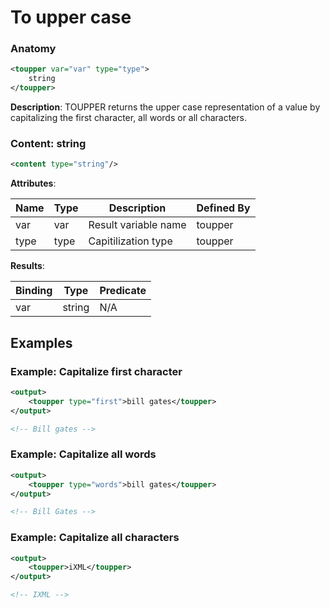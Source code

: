 # To upper case

### Anatomy

```xml
<toupper var="var" type="type">
    string
</toupper>
```

 **Description**:
 TOUPPER returns the upper case representation of a value by capitalizing the first character, all words or all characters.

### Content: string

```xml
<content type="string"/>
```

**Attributes**:

| Name | Type | Description | Defined By |
| ---- | ---- | ----------- | ---------- |
| var | var | Result variable name | toupper |
| type | type | Capitilization type | toupper |


**Results**:

| Binding | Type | Predicate |
| ------- | ---- | --------- |
| var | string | N/A |


## Examples

### Example: Capitalize first character

```xml
<output>
	<toupper type="first">bill gates</toupper>
</output>

<!-- Bill gates -->
```

### Example: Capitalize all words

```xml
<output>
	<toupper type="words">bill gates</toupper>
</output>

<!-- Bill Gates -->
```

### Example: Capitalize all characters

```xml
<output>
	<toupper>iXML</toupper>
</output>

<!-- IXML -->
```


